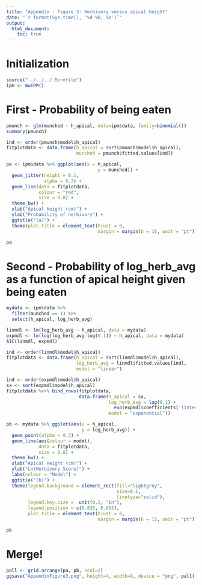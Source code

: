 ```yaml
---
title: "Appendix - Figure 3: Herbivory versus apical height"
date: "`r format(Sys.time(), '%d %B, %Y')`"
output: 
  html_document:
    toc: true
---
```


# Initialization

```r
source("../../../.Rprofile")
ipm <- mwIPM()
```

# First - Probability of being eaten

```r
pmunch <- glm(munched ~ h_apical, data=ipm$data, family=binomial())
summary(pmunch)

ind <- order(pmunch$model$h_apical)
fitplotdata <- data.frame(h_apical = sort(pmunch$model$h_apical),
                          munched = pmunch$fitted.values[ind])

pa <- ipm$data %>% ggplot(aes(x = h_apical, 
                                  y = munched)) + 
  geom_jitter(height = 0.1,
              alpha = 0.3) +
  geom_line(data = fitplotdata,
            colour = "red",
            size = 0.8) +
  theme_bw() +
  xlab("Apical Height (cm)") + 
  ylab("Probability of herbivory") +
  ggtitle("(a)") +
  theme(plot.title = element_text(hjust = 0,
                                  margin = margin(b = 15, unit = "pt")))

pa
```

# Second - Probability of log_herb_avg as a function of apical height given being eaten

```r
mydata <- ipm$data %>% 
  filter(munched == 1) %>%
  select(h_apical, log_herb_avg)

linmdl <- lm(log_herb_avg ~ h_apical, data = mydata)
expmdl <- lm(log(log_herb_avg-log(0.1)) ~ h_apical, data = mydata)
AIC(linmdl, expmdl)

ind <- order(linmdl$model$h_apical)
fitplotdata <- data.frame(h_apical = sort(linmdl$model$h_apical),
                          log_herb_avg = linmdl$fitted.values[ind],
                          model = "linear")

ind <- order(expmdl$model$h_apical)
sx <- sort(expmdl$model$h_apical)
fitplotdata %<>% bind_rows(fitplotdata,
                           data.frame(h_apical = sx,
                                      log_herb_avg = log(0.1) + 
                                        exp(expmdl$coefficients['(Intercept)'] + expmdl$coefficients['h_apical']*sx),
                                      model = "exponential"))

pb <- mydata %>% ggplot(aes(x = h_apical,
                            y = log_herb_avg)) +
  geom_point(alpha = 0.3) +
  geom_line(aes(colour = model),
            data = fitplotdata,
            size = 0.8) +
  theme_bw() +
  xlab("Apical Height (cm)") +
  ylab("Ln(Herbivory Score)") +
  labs(colour = "Model") + 
  ggtitle("(b)") +
  theme(legend.background = element_rect(fill="lightgrey",
                                         size=0.1,
                                         linetype="solid"),
        legend.key.size =  unit(0.2, "in"),
        legend.position = c(0.835, 0.865),
        plot.title = element_text(hjust = 0,
                                  margin = margin(b = 15, unit = "pt")))

pb
```

# Merge!

```r
pall <- grid.arrange(pa, pb, ncol=2)
ggsave("AppendixFigure3.png", height=4, width=8, device = "png", pall)
```